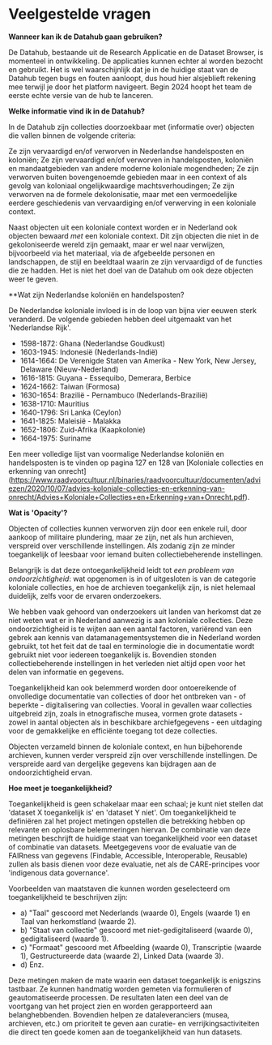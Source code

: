 # Veelgestelde vragen

**Wanneer kan ik de Datahub gaan gebruiken?**

De Datahub, bestaande uit de Research Applicatie en de Dataset Browser, is momenteel in ontwikkeling. De applicaties kunnen echter al worden bezocht en gebruikt. Het is wel waarschijnlijk dat je in de huidige staat van de Datahub tegen bugs en fouten aanloopt, dus houd hier alsjeblieft rekening mee terwijl je door het platform navigeert. Begin 2024 hoopt het team de eerste echte versie van de hub te lanceren.

**Welke informatie vind ik in de Datahub?**

In de Datahub zijn collecties doorzoekbaar met (informatie over) objecten die vallen binnen de volgende criteria:

Ze zijn vervaardigd en/of verworven in Nederlandse handelsposten en koloniën;
Ze zijn vervaardigd en/of verworven in handelsposten, koloniën en mandaatgebieden van andere moderne koloniale mogendheden;
Ze zijn verworven buiten bovengenoemde gebieden maar in een context of als gevolg van koloniaal ongelijkwaardige machtsverhoudingen;
Ze zijn verworven na de formele dekolonisatie, maar met een vermoedelijke eerdere geschiedenis van vervaardiging en/of verwerving in een koloniale context.

Naast objecten uit een koloniale context worden er in Nederland ook objecten bewaard *met* een koloniale context. Dit zijn objecten die niet in de gekoloniseerde wereld zijn gemaakt, maar er wel naar verwijzen, bijvoorbeeld via het materiaal, via de afgebeelde personen en landschappen, de stijl en beeldtaal waarin ze zijn vervaardigd of de functies die ze hadden. Het is niet het doel van de Datahub om ook deze objecten weer te geven.

**Wat zijn Nederlandse koloniën en handelsposten?

De Nederlandse koloniale invloed is in de loop van bijna vier eeuwen sterk veranderd. De volgende gebieden hebben deel uitgemaakt van het 'Nederlandse Rijk'.

- 1598-1872: Ghana (Nederlandse Goudkust)
- 1603-1945: Indonesië (Nederlands-Indië)
- 1614-1664: De Verenigde Staten van Amerika - New York, New Jersey, Delaware (Nieuw-Nederland)
- 1616-1815: Guyana - Essequibo, Demerara, Berbice
- 1624-1662: Taiwan (Formosa)
- 1630-1654: Brazilië - Pernambuco (Nederlands-Brazilië)
- 1638-1710: Mauritius
- 1640-1796: Sri Lanka (Ceylon)
- 1641-1825: Maleisië - Malakka
- 1652-1806: Zuid-Afrika (Kaapkolonie)
- 1664-1975: Suriname

Een meer volledige lijst van voormalige Nederlandse koloniën en handelsposten is te vinden op pagina 127 en 128 van [Koloniale collecties en erkenning van onrecht] (https://www.raadvoorcultuur.nl/binaries/raadvoorcultuur/documenten/adviezen/2020/10/07/advies-koloniale-collecties-en-erkenning-van-onrecht/Advies+Koloniale+Collecties+en+Erkenning+van+Onrecht.pdf).

**Wat is 'Opacity'?**

Objecten of collecties kunnen verworven zijn door een enkele ruil, door aankoop of militaire plundering, maar ze zijn, net als hun archieven, verspreid over verschillende instellingen. Als zodanig zijn ze minder toegankelijk of leesbaar voor iemand buiten collectiebeherende instellingen.

Belangrijk is dat deze ontoegankelijkheid leidt tot _een probleem van ondoorzichtigheid_: wat opgenomen is in of uitgesloten is van de categorie koloniale collecties, en hoe de archieven toegankelijk zijn, is niet helemaal duidelijk, zelfs voor de ervaren onderzoekers.

We hebben vaak gehoord van onderzoekers uit landen van herkomst dat ze niet weten wat er in Nederland aanwezig is aan koloniale collecties. Deze ondoorzichtigheid is te wijten aan een aantal factoren, variërend van een gebrek aan kennis van datamanagementsystemen die in Nederland worden gebruikt, tot het feit dat de taal en terminologie die in documentatie wordt gebruikt niet voor iedereen toegankelijk is. Bovendien stonden collectiebeherende instellingen in het verleden niet altijd open voor het delen van informatie en gegevens.

Toegankelijkheid kan ook belemmerd worden door ontoereikende of onvolledige documentatie van collecties of door het ontbreken van - of beperkte - digitalisering van collecties. Vooral in gevallen waar collecties uitgebreid zijn, zoals in etnografische musea, vormen grote datasets - zowel in aantal objecten als in beschikbare archiefgegevens - een uitdaging voor de gemakkelijke en efficiënte toegang tot deze collecties.

Objecten verzameld binnen de koloniale context, en hun bijbehorende archieven, kunnen verder verspreid zijn over verschillende instellingen. De verspreide aard van dergelijke gegevens kan bijdragen aan de ondoorzichtigheid ervan. 

**Hoe meet je toegankelijkheid?**

Toegankelijkheid is geen schakelaar maar een schaal; je kunt niet stellen dat 'dataset X toegankelijk is' en 'dataset Y niet'. Om toegankelijkheid te definiëren zal het project metingen opstellen die betrekking hebben op relevante en oplosbare belemmeringen hiervan. De combinatie van deze metingen beschrijft de huidige staat van toegankelijkheid voor een dataset of combinatie van datasets. Meetgegevens voor de evaluatie van de FAIRness van gegevens (Findable, Accessible, Interoperable, Reusable) zullen als basis dienen voor deze evaluatie, net als de CARE-principes voor 'indigenous data governance'.

Voorbeelden van maatstaven die kunnen worden geselecteerd om toegankelijkheid te beschrijven zijn:

- a) "Taal" gescoord met Nederlands (waarde 0), Engels (waarde 1) en Taal van herkomstland (waarde 2).
- b) "Staat van collectie" gescoord met niet-gedigitaliseerd (waarde 0), gedigitaliseerd (waarde 1).
- c) "Formaat" gescoord met Afbeelding (waarde 0), Transcriptie (waarde 1), Gestructureerde data (waarde 2), Linked Data (waarde 3).
- d) Enz.

Deze metingen maken de mate waarin een dataset toegankelijk is enigszins tastbaar. Ze kunnen handmatig worden gemeten via formulieren of geautomatiseerde processen. De resultaten laten een deel van de voortgang van het project zien en worden gerapporteerd aan belanghebbenden. Bovendien helpen ze dataleveranciers (musea, archieven, etc.) om prioriteit te geven aan curatie- en verrijkingsactiviteiten die direct ten goede komen aan de toegankelijkheid van hun datasets.
